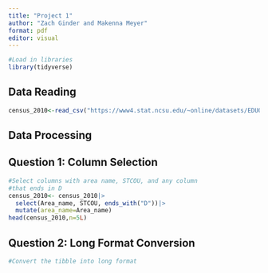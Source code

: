 ```yaml
---
title: "Project 1"
author: "Zach Ginder and Makenna Meyer"
format: pdf
editor: visual
---
```


```r
#Load in libraries
library(tidyverse)
```

## Data Reading

```r
census_2010<-read_csv("https://www4.stat.ncsu.edu/~online/datasets/EDU01a.csv")
```

## Data Processing

## Question 1: Column Selection

```r
#Select columns with area name, STCOU, and any column
#that ends in D
census_2010<- census_2010|> 
  select(Area_name, STCOU, ends_with("D"))|>
  mutate(area_name=Area_name)
head(census_2010,n=5L)
```

## Question 2: Long Format Conversion

```r
#Convert the tibble into long format

```
